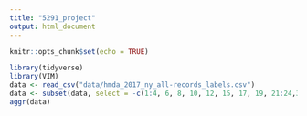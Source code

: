 ```yaml
---
title: "5291_project"
output: html_document
---
```


```r
knitr::opts_chunk$set(echo = TRUE)
```

```r
library(tidyverse)
library(VIM)
data <- read_csv("data/hmda_2017_ny_all-records_labels.csv")
data <- subset(data, select = -c(1:4, 6, 8, 10, 12, 15, 17, 19, 21:24,33:40,43:50,56:64,69:71,78))
aggr(data)
```

